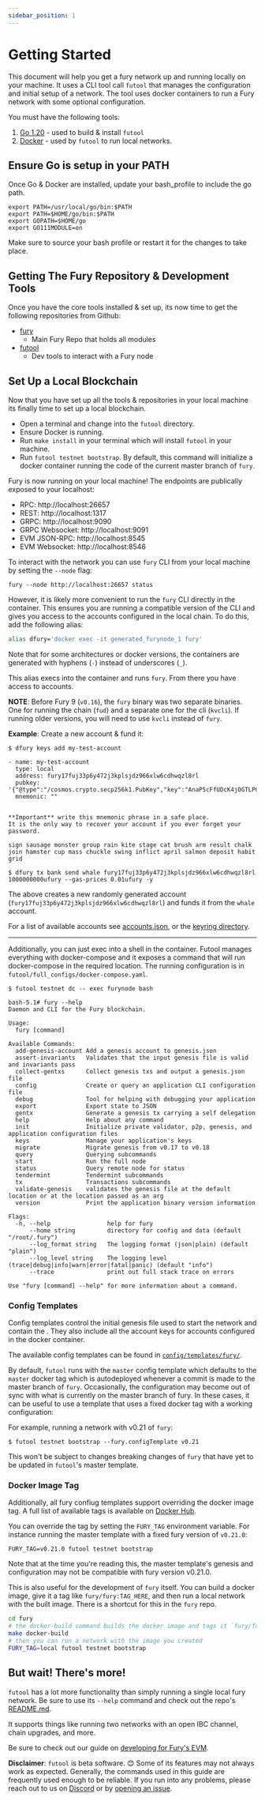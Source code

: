 ```yaml
---
sidebar_position: 1
---
```


# Getting Started

This document will help you get a fury network up and running locally on your machine. It uses a CLI tool call `futool` that manages the configuration and initial setup of a network. The tool uses docker containers to run a Fury network with some optional configuration.

You must have the following tools:

1. [Go 1.20](https://golang.org/doc/install) - used to build & install `futool`
2. [Docker](https://docs.docker.com/get-docker/) - used by `futool` to run local networks.

## Ensure Go is setup in your PATH

Once Go & Docker are installed, update your bash_profile to include the go path.

```
export PATH=/usr/local/go/bin:$PATH
export PATH=$HOME/go/bin:$PATH
export GOPATH=$HOME/go
export GO111MODULE=on
```

Make sure to source your bash profile or restart it for the changes to take place.

## Getting The Fury Repository & Development Tools

Once you have the core tools installed & set up, its now time to get the following repositories from Github:

- [fury](https://github.com/Four4Two/fury)
  - Main Fury Repo that holds all modules
- [futool](https://github.com/Four4Two/futool)
  - Dev tools to interact with a Fury node

## Set Up a Local Blockchain

Now that you have set up all the tools & repositories in your local machine its finally time to set up a local blockchain.

- Open a terminal and change into the `futool` directory.
- Ensure Docker is running.
- Run `make install` in your terminal which will install `futool` in your machine.
- Run `futool testnet bootstrap`. By default, this command will initialize a docker container running the code of the current master branch of `fury`.

Fury is now running on your local machine! The endpoints are publically exposed to your localhost:

- RPC: http://localhost:26657
- REST: http://localhost:1317
- GRPC: http://localhost:9090
- GRPC Websocket: http://localhost:9091
- EVM JSON-RPC: http://localhost:8545
- EVM Websocket: http://localhost:8546

To interact with the network you can use `fury` CLI from your local machine by setting the `--node` flag:

```
fury --node http://localhost:26657 status
```

However, it is likely more convenient to run the `fury` CLI directly in the container. This ensures you are running a compatible version of the CLI and gives you access to the accounts configured in the local chain. To do this, add the following alias:

```bash
alias dfury='docker exec -it generated_furynode_1 fury'
```

Note that for some architectures or docker versions, the containers are generated with hyphens (`-`) instead of underscores (`_`).

This alias execs into the container and runs `fury`. From there you have access to accounts.

**NOTE**: Before Fury 9 (`v0.16`), the `fury` binary was two separate binaries. One for running the chain (`fud`) and a separate one for the cli (`kvcli`). If running older versions, you will need to use `kvcli` instead of `fury`.

**Example**:
Create a new account & fund it:

```
$ dfury keys add my-test-account

- name: my-test-account
  type: local
  address: fury17fuj33p6y472j3kplsjdz966xlw6cdhwqzl8rl
  pubkey: '{"@type":"/cosmos.crypto.secp256k1.PubKey","key":"AnaP5cFfUDcK4jOGTLPCUPGqtijViYmCAd7XRg7XTQib"}'
  mnemonic: ""


**Important** write this mnemonic phrase in a safe place.
It is the only way to recover your account if you ever forget your password.

sign sausage monster group rain kite stage cat brush arm result chalk join hamster cup mass chuckle swing inflict april salmon deposit habit grid

$ dfury tx bank send whale fury17fuj33p6y472j3kplsjdz966xlw6cdhwqzl8rl 1000000000ufury --gas-prices 0.01ufury -y
```

The above creates a new randomly generated account (`fury17fuj33p6y472j3kplsjdz966xlw6cdhwqzl8rl`) and funds it from the `whale` account.

For a list of available accounts see [accounts.json](https://github.com/Four4Two/futool/blob/master/config/common/addresses.json), or the [keyring directory](https://github.com/Four4Two/futool/tree/master/config/templates/fury/master/initstate/.fury/keyring-test).

---

Additionally, you can just exec into a shell in the container. Futool manages everything with docker-compose and it exposes a command that will run docker-compose in the required location. The running configuration is in `futool/full_configs/docker-compose.yaml`.

```
$ futool testnet dc -- exec furynode bash

bash-5.1# fury --help
Daemon and CLI for the Fury blockchain.

Usage:
  fury [command]

Available Commands:
  add-genesis-account Add a genesis account to genesis.json
  assert-invariants   Validates that the input genesis file is valid and invariants pass
  collect-gentxs      Collect genesis txs and output a genesis.json file
  config              Create or query an application CLI configuration file
  debug               Tool for helping with debugging your application
  export              Export state to JSON
  gentx               Generate a genesis tx carrying a self delegation
  help                Help about any command
  init                Initialize private validator, p2p, genesis, and application configuration files
  keys                Manage your application's keys
  migrate             Migrate genesis from v0.17 to v0.18
  query               Querying subcommands
  start               Run the full node
  status              Query remote node for status
  tendermint          Tendermint subcommands
  tx                  Transactions subcommands
  validate-genesis    validates the genesis file at the default location or at the location passed as an arg
  version             Print the application binary version information

Flags:
  -h, --help                help for fury
      --home string         directory for config and data (default "/root/.fury")
      --log_format string   The logging format (json|plain) (default "plain")
      --log_level string    The logging level (trace|debug|info|warn|error|fatal|panic) (default "info")
      --trace               print out full stack trace on errors

Use "fury [command] --help" for more information about a command.
```

### Config Templates

Config templates control the initial genesis file used to start the network and contain the . They also include all the account keys for accounts configured in the docker container.

The available config templates can be found in [`config/templates/fury/`](https://github.com/Four4Two/futool/tree/master/config/templates/fury).

By default, `futool` runs with the `master` config template which defaults to the `master` docker tag which is autodeployed whenever a commit is made to the master branch of `fury`. Occasionally, the configuration may become out of sync with what is currently on the master branch of fury. In these cases, it can be useful to use a template that uses a fixed docker tag with a working configuration:

For example, running a network with v0.21 of `fury`:

```
$ futool testnet bootstrap --fury.configTemplate v0.21
```

This won't be subject to changes breaking changes of `fury` that have yet to be updated in `futool`'s master template.

### Docker Image Tag

Additionally, all fury confiug templates support overriding the docker image tag. A full list of available tags is available on [Docker Hub](https://hub.docker.com/r/fury/fury/tags).

You can override the tag by setting the `FURY_TAG` environment variable. For instance running the master template with a fixed fury version of `v0.21.0`:

```
FURY_TAG=v0.21.0 futool testnet bootstrap
```

Note that at the time you're reading this, the master template's genesis and configuration may not be compatible with fury version v0.21.0.

This is also useful for the development of `fury` itself. You can build a docker image, give it a tag like `fury/fury:TAG_HERE`, and then run a local network with the built image. There is a shortcut for this in the `fury` repo.

```bash
cd fury
# the docker-build command builds the docker image and tags it `fury/fury:local`
make docker-build
# then you can run a network with the image you created
FURY_TAG=local futool testnet bootstrap
```

## But wait! There's more!

`futool` has a lot more functionality than simply running a single local fury network. Be sure to use its `--help` command and check out the repo's [README.md](https://github.com/Four4Two/futool/blob/master/README.md).

It supports things like running two networks with an open IBC channel, chain upgrades, and more.

Be sure to check out our guide on [developing for Fury's EVM](../ethereum/development).

**Disclaimer**: `futool` is beta software. 😊 Some of its features may not always work as expected. Generally, the commands used in this guide are frequently used enough to be reliable. If you run into any problems, please reach out to us on [Discord](https://discord.com/invite/kQzh3Uv) or by [opening an issue](https://github.com/Four4Two/futool/issues/new).
